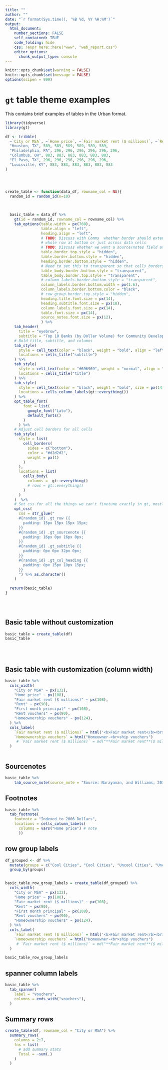 ```yaml
---
title: ""
author: ""
date: "`r format(Sys.time(), '%B %d, %Y %H:%M')`"
output:
  html_document:
    number_sections: FALSE
    self_contained: TRUE
    code_folding: hide
    css: !expr here::here("www", "web_report.css")
    editor_options:
      chunk_output_type: console
---
```


<style>
@import url('https://fonts.googleapis.com/css?family=Lato&display=swap');
</style>

<link rel="stylesheet" href="//fonts.googleapis.com/css?family=Lato" />



```r
knitr::opts_chunk$set(warning = FALSE)
knitr::opts_chunk$set(message = FALSE)
options(scipen = 999)


```



# `gt` table theme examples

This contains brief examples of tables in the Urban format.
<br>

```r
library(tidyverse)
library(gt)

df <- tribble(
  ~`City or MSA`, ~`Home price`, ~`Fair market rent ($ millions)`, ~`Rent`, ~`First month principal`, ~`Rent vouchers`, ~`Homeownership vouchers`,
  "Houston, TX", 589, 589, 589, 589, 589, 589,
  "Philadelphia, PA", 296, 296, 296, 296, 296, 296,
  "Columbus, OH", 883, 883, 883, 883, 883, 883,
  "El Paso, TX", 296, 296, 296, 296, 296, 296,
  "Louisville, KY", 883, 883, 883, 883, 883, 883
)




create_table <- function(data_df, rowname_col = NA){
  random_id = random_id(n=10)

  
  
  basic_table = data_df %>% 
    gt(id = random_id, rowname_col = rowname_col) %>% 
    tab_options(table.width = px(760),
                table.align = "left", 
                heading.align = "left",
                # TODO: Discuss with Comms  whether border should extend across 
                # whole row at bottom or just across data cells
                # TODO: Discuss whether we want a source/notes field at bottom of tables
                table.border.top.style = "hidden",
                table.border.bottom.style = "hidden",
                heading.border.bottom.style = "hidden",
                # Need to set this to transparent so that cells_borders of the cells can display properly and 
                table_body.border.bottom.style = "transparent",
                table_body.border.top.style = "transparent",
                # column_labels.border.bottom.style = "transparent",
                column_labels.border.bottom.width = px(1.6),
                column_labels.border.bottom.color = "black",
                # row_group.border.top.style = "hidden",
                heading.title.font.size = px(14),
                heading.subtitle.font.size = px(18),
                column_labels.font.size = px(14),
                table.font.size = px(14),
                source_notes.font.size = px(12),
                ) %>% 
    tab_header(
      title = "eyebrow",
      subtitle = "Top 10 Banks (by Dollar Volume) for Community Development Lending") %>% 
    # Bold title, subtitle, and columns
    tab_style(
      style = cell_text(color = "black", weight = "bold", align = "left"),
      locations = cells_title("subtitle")
    ) %>% 
    tab_style(
      style = cell_text(color = "#696969", weight = "normal", align = "left", transform = "uppercase"),
      locations = cells_title("title")
    ) %>% 
    tab_style(
      style = cell_text(color = "black", weight = "bold", size = px(14)),
      locations = cells_column_labels(gt::everything())
    ) %>% 
    opt_table_font(
        font = list(
          google_font("Lato"),
          default_fonts()
        )
      ) %>% 
    # Adjust cell borders for all cells
    tab_style(
      style = list(
        cell_borders(
          sides = c("bottom"),
          color = "#d2d2d2",
          weight = px(1)
        )
      ),
      locations = list(
        cells_body(
          columns =  gt::everything()
          # rows = gt::everything()
        )
      )
    )  %>%
    # Set css for all the things we can't finetune exactly in gt, mostly padding
    opt_css(
      css = str_glue("
      #{random_id} .gt_row {{
        padding: 15px 15px 15px 15px;
      }}
      #{random_id} .gt_sourcenote {{
        padding: 16px 0px 16px 0px;
      }}
      #{random_id} .gt_subtitle {{
        padding: 0px 0px 32px 0px;
      }}
      #{random_id} .gt_col_heading {{
        padding: 0px 15px 10px 15px;
      }}
      ") %>% as.character()
    )
  
  return(basic_table)
}

  
  
```


## Basic table without customization

```r

basic_table = create_table(df)
basic_table
```

<br>
<br>


## Basic table with customization (column width)

```r
basic_table %>% 
  cols_width(
    "City or MSA" ~ px(132),
    "Home price" ~ px(108),
    "Fair market rent ($ millions)" ~ px(108),
    "Rent" ~ px(90),
    "First month principal" ~ px(108),
    "Rent vouchers" ~ px(90),
    "Homeownership vouchers" ~ px(124),
  ) %>% 
  cols_label(
    `Fair market rent ($ millions)` = html('<b>Fair market rent</b><br><span style="font-weight:normal">($ millions)</span>'),
    `Homeownership vouchers` = html("Homeowner-<br>ship vouchers")
     # `Fair market rent ($ millions)` = md("**Fair market rent**($ millions)"),
  )



```


## Sourcenotes
```r
basic_table %>% 
    tab_source_note(source_note = "Source: Narayanan, and Williams, 2019") 

```

## Footnotes
```r
basic_table %>% 
  tab_footnote(
    footnote = "Indexed to 2006 Dollars", 
    locations = cells_column_labels(
      columns = vars("Home price") # note
      ))
```



## row group labels

```r
df_grouped <- df %>% 
  mutate(groups = c("Cool Cities", "Cool Cities", "Uncool Cities", "Uncool Cities", "Uncool Cities")) %>% 
  group_by(groups)


basic_table_row_group_labels = create_table(df_grouped) %>% 
  cols_width(
    "City or MSA" ~ px(132),
    "Home price" ~ px(108),
    "Fair market rent ($ millions)" ~ px(108),
    "Rent" ~ px(90),
    "First month principal" ~ px(108),
    "Rent vouchers" ~ px(90),
    "Homeownership vouchers" ~ px(124),
  ) %>% 
  cols_label(
    `Fair market rent ($ millions)` = html('<b>Fair market rent</b><br><span style="font-weight:normal">($ millions)</span>'),
    `Homeownership vouchers` = html("Homeowner-<br>ship vouchers")
     # `Fair market rent ($ millions)` = md("**Fair market rent**($ millions)"),
  )

basic_table_row_group_labels

```

## spanner column labels

```r
basic_table %>% 
  tab_spanner(
    label = "Vouchers",
    columns = ends_with("vouchers"),
  )

```


## Summary rows
```r
create_table(df, rowname_col = "City or MSA") %>% 
  summary_rows(
    columns = 2:7,
    fns = list(
      # add summary stats
      Total = ~sum(.)
    )
  )

```




